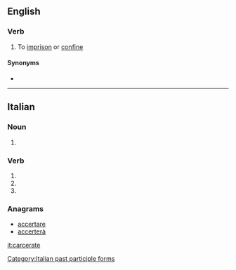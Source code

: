 ==English==

===Verb===
{{en-verb|carcerat}}

# {{label|en|rare}} To [[imprison]] or [[confine]]

====Synonyms====
* {{l|en|booty}}

----

==Italian==

===Noun===
{{head|it|noun plural form|g=f}}

# {{plural of|carcerata|lang=it}}

===Verb===
{{head|it|verb form}}

# {{inflection of|carcerare||2|p|pres|indc|lang=it}}
# {{inflection of|carcerare||2|p|impr|lang=it}}
# {{feminine plural of|carcerato|lang=it}}

===Anagrams===
* [[accertare#Italian|accertare]]
* [[accerterà#Italian|accerterà]]

[[Category:Italian past participle forms]]

[[it:carcerate]]